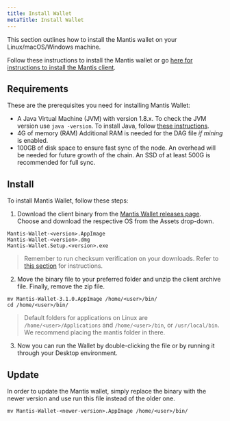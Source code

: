 ```yaml
---
title: Install Wallet
metaTitle: Install Wallet
---
```


This section outlines how to install the Mantis wallet on your Linux/macOS/Windows machine.

Follow these instructions to install the Mantis wallet or go [here for instructions to install the Mantis client](/install/install-client).


## Requirements

These are the prerequisites you need for installing Mantis Wallet:
* A Java Virtual Machine (JVM) with version 1.8.x.
    To check the JVM version use `java -version`.
    To install Java, follow [these instructions](https://java.com/en/download/help/download_options.html).
* 4G of memory (RAM)
    Additional RAM is needed for the DAG file _if mining_ is enabled.
* 100GB of disk space to ensure fast sync of the node. 
  An overhead will be needed for future growth of the chain. An SSD of at least 500G is recommended for full sync.

## Install

To install Mantis Wallet, follow these steps:

1. Download the client binary from the [Mantis Wallet releases page](https://github.com/input-output-hk/mantis-wallet/releases).
Choose and download the respective OS from the Assets drop-down.

```
Mantis-Wallet-<version>.AppImage
Mantis-Wallet-<version>.dmg
Mantis-Wallet.Setup.<version>.exe
```

> Remember to run checksum verification on your downloads. Refer to [this section](first-steps/downloads#checksum) for instructions.

2. Move the binary file to your preferred folder and unzip the client archive file. Finally, remove the zip file.

```
mv Mantis-Wallet-3.1.0.AppImage /home/<user>/bin/
cd /home/<user>/bin/
```

> Default folders for applications on Linux are `/home/<user>/Applications` and `/home/<user>/bin`, or `/usr/local/bin`. We recommend placing the mantis folder in there.


3. Now you can run the Wallet by double-clicking the file or by running it through your Desktop environment.


## Update

In order to update the Mantis wallet, simply replace the binary with the newer version and use run this file instead of the older one.

```
mv Mantis-Wallet-<newer-version>.AppImage /home/<user>/bin/
```
